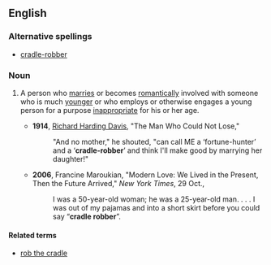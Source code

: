 ==English==

===Alternative spellings===
* [[cradle-robber]]

===Noun===
{{en-noun|sg=[[cradle]] [[robber]]}}

# {{idiom|pejorative|colloquial}} A person who [[marry|marries]] or becomes [[romantically]] involved with someone who is much [[younger]] or who employs or otherwise engages a young person for a purpose [[inappropriate]] for his or her age.
#*'''1914''', [[w:Richard_Harding_Davis|Richard Harding Davis]], "The Man Who Could Not Lose,"
#*:"And no mother," he shouted, "can call ME a ‘fortune-hunter’ and a ‘'''cradle-robber'''’ and think I'll make good by marrying her daughter!"
#*'''2006''', Francine Maroukian, "Modern Love: We Lived in the Present, Then the Future Arrived," ''New York Times'', 29 Oct.,
#*:I was a 50-year-old woman; he was a 25-year-old man. . . . I was out of my pajamas and into a short skirt before you could say “'''cradle robber'''”.

====Related terms====
* [[rob the cradle]]